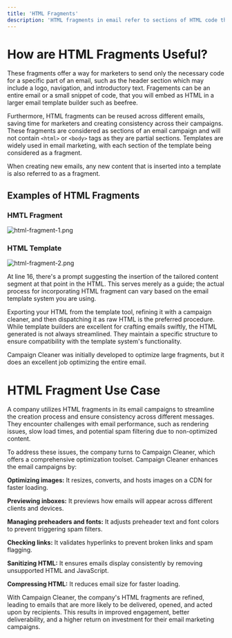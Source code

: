 ```yaml
---
title: 'HTML Fragments'
description: 'HTML fragments in email refer to sections of HTML code that can be reused across multiple email campaigns. This practice saves time and improves consistency, making it easier to manage and maintain email campaigns.'
---
```


# How are HTML Fragments Useful?

These fragments offer a way for marketers to send only the necessary code for a specific part of an email, such as the header section which may include a logo, navigation, and introductory text. Fragements can be an entire email or a small snippet of code, that you will embed as HTML in a larger email template builder such as beefree.

Furthermore, HTML fragments can be reused across different emails, saving time for marketers and creating consistency across their campaigns. These fragments are considered as sections of an email campaign and will not contain `<html>` or `<body>` tags as they are partial sections. Templates are widely used in email marketing, with each section of the template being considered as a fragment.

When creating new emails, any new content that is inserted into a template is also referred to as a fragment.  

## Examples of HTML Fragments

### HMTL Fragment 
![html-fragment-1.png](/images/html-fragment-3.png)

### HTML Template
![html-fragment-2.png](/images/html-fragment-4.png)

At line 16, there's a prompt suggesting the insertion of the tailored content segment at that point in the HTML. This serves merely as a guide; the actual process for incorporating HTML fragment can vary based on the email template system you are using.

Exporting your HTML from the template tool, refining it with a campaign cleaner, and then dispatching it as raw HTML is the preferred procedure. While template builders are excellent for crafting emails swiftly, the HTML generated is not always streamlined. They maintain a specific structure to ensure compatibility with the template system's functionality.

Campaign Cleaner was initially developed to optimize large fragments, but it does an excellent job optimizing the entire email.

# HTML Fragment Use Case
<Note>
A company utilizes HTML fragments in its email campaigns to streamline the creation process and ensure consistency across different messages. They encounter challenges with email performance, such as rendering issues, slow load times, and potential spam filtering due to non-optimized content.

To address these issues, the company turns to Campaign Cleaner, which offers a comprehensive optimization toolset. Campaign Cleaner enhances the email campaigns by:
 
**Optimizing images:** It resizes, converts, and hosts images on a CDN for faster loading.

**Previewing inboxes:** It previews how emails will appear across different clients and devices.

**Managing preheaders and fonts:** It adjusts preheader text and font colors to prevent triggering spam filters.

**Checking links:** It validates hyperlinks to prevent broken links and spam flagging.

**Sanitizing HTML:** It ensures emails display consistently by removing unsupported HTML and JavaScript.

**Compressing HTML:** It reduces email size for faster loading.

With Campaign Cleaner, the company's HTML fragments are refined, leading to emails that are more likely to be delivered, opened, and acted upon by recipients. This results in improved engagement, better deliverability, and a higher return on investment for their email marketing campaigns.
</Note>

